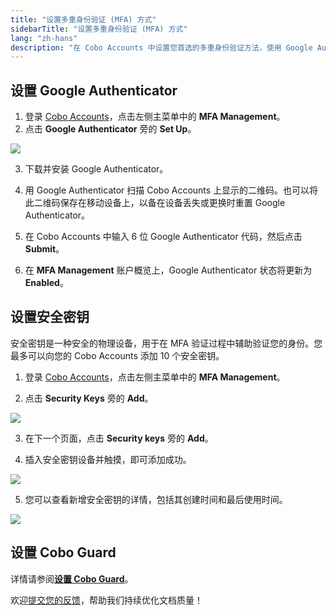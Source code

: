```yaml
---
title: "设置多重身份验证 (MFA) 方式"
sidebarTitle: "设置多重身份验证 (MFA) 方式"
lang: "zh-hans"
description: "在 Cobo Accounts 中设置您首选的多重身份验证方法，使用 Google Authenticator 或其他选项增强安全性。"
---
```


## 设置 Google Authenticator

1. 登录 [Cobo Accounts](https://accounts.cobo.com/)，点击左侧主菜单中的 **MFA Management**。
2. 点击 **Google Authenticator** 旁的 **Set Up**。

<img src="/cn/images/cobo-accounts/q-HIkg_-w32EVlc6NBiAB8VpXO9FtOrm3Vll9uVWlxFljdf_2VxWloLqVvW6fMJ7T9i97PcPWNStXZtAahn1xVKil-BbVFr2Sl2HQz3DRjRZA10c6EfpPphRhu1WaCd9r9hWwznXWF7Jp3bQKnmVa4o.svg" className="screenshot_full_screen"/>

3. 下载并安装 Google Authenticator。

4. 用 Google Authenticator 扫描 Cobo Accounts 上显示的二维码。也可以将此二维码保存在移动设备上，以备在设备丢失或更换时重置 Google Authenticator。

5. 在 Cobo Accounts 中输入 6 位 Google Authenticator 代码，然后点击 **Submit**。

6. 在 **MFA Management** 账户概览上，Google Authenticator 状态将更新为 **Enabled**。

## 设置安全密钥

<Note>安全密钥是一种安全的物理设备，用于在 MFA 验证过程中辅助验证您的身份。您最多可以向您的 Cobo Accounts 添加 10 个安全密钥。</Note>

1. 登录 [Cobo Accounts](https://accounts.cobo.com/)，点击左侧主菜单中的 **MFA Management**。

2. 点击 **Security Keys** 旁的 **Add**。

<img src="/cn/images/cobo-accounts/q-HIkg_-w32EVlc6NBiAB8VpXO9FtOrm3Vll9uVWlxFljdf_2VxWloLqVvW6fMJ7T9i97PcPWNStXZtAahn1xVKil-BbVFr2Sl2HQz3DRjRZA10c6EfpPphRhu1WaCd9r9hWwznXWF7Jp3bQKnmVa4o.svg" className="screenshot_full_screen"/>

3. 在下一个页面，点击 **Security keys** 旁的 **Add**。

4. 插入安全密钥设备并触摸，即可添加成功。

<img src="/cn/images/cobo-accounts/g3FHKpCEbBANaxRHdKCyd-4XWe5pOpbIAyGZ5Qlz16FeW0luzTiOkR9S8gZcBXSC7-4oIlyvAJaiXD31ZblZM9y1Fuf1zIZC5T-1Q884aNfYSjLh7s-QFH05_kTtn5tXJfI99TzzMbbgEL7Q3GGed1M.png" className="screenshot_modal"/>

5. 您可以查看新增安全密钥的详情，包括其创建时间和最后使用时间。

<img src="/cn/images/cobo-accounts/y8XYrmZVMGjIxCn2rMr0U-Yy8ZLu0U2zt760lRR7lVdApX0VpDk0562DTlpWhicDSjr4jwaoaUCS88H0sSUmDBGQ2FEWX5VIIQK9SKWnmkrZzjJft8OT-7XZFLTGamtLn7Zxoj7D1M2L_Fle5CoHWck.png" className="screenshot_modal"/>


## 设置 Cobo Guard

详情请参阅[**设置 Cobo Guard**](/cn/guard/set-up)。

<Tip>欢迎[提交您的反馈](https://forms.zohopublic.com/cobo/form/DocumentFeedbackForm/formperma/QvLOhxJv1_JMsJ-1dleZ8Itb_7rzN-LtgvsDdxosoVI?referrername=manuals)，帮助我们持续优化文档质量！</Tip>